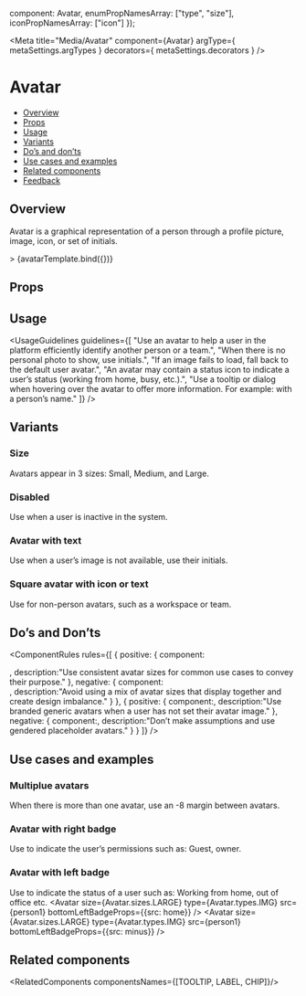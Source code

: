
  component: Avatar,
  enumPropNamesArray: ["type", "size"],
  iconPropNamesArray: ["icon"]
});

<Meta 
  title="Media/Avatar"
  component={Avatar}
  argType={ metaSettings.argTypes }
  decorators={ metaSettings.decorators }
/>

<!--- Component template -->


<!--- Component documentation -->

# Avatar
- [Overview](#overview)
- [Props](#props)
- [Usage](#usage)
- [Variants](#variants)
- [Do’s and don’ts](#dos-and-donts)
- [Use cases and examples](#use-cases-and-examples)
- [Related components](#related-components)
- [Feedback](#feedback)

## Overview
Avatar is a graphical representation of a person through a profile picture, image, icon, or set of initials.

<Canvas>
  <Story name="Overview"
         args={{size: Avatar.sizes.LARGE, src: person1, type: Avatar.types.IMG, backgroundColor: Avatar.backgroundColors.DONE_GREEN}}>>
      {avatarTemplate.bind({})}
  </Story>
</Canvas> 

## Props
<ArgsTable of={Avatar} />

## Usage
<UsageGuidelines
  guidelines={[
    "Use an avatar to help a user in the platform efficiently identify another person or a team.",
    "When there is no personal photo to show, use initials.",
    "If an image fails to load, fall back to the default user avatar.",
    "An avatar may contain a status icon to indicate a user’s status (working from home, busy, etc.).",
    "Use a tooltip or dialog when hovering over the avatar to offer more information. For example: with a person’s name."
  ]}
/>

## Variants
### Size
Avatars appear in 3 sizes: Small, Medium, and Large.
<Canvas>
  <Story name="Size">
    <Avatar size={Avatar.sizes.SMALL} src={person1} type={Avatar.types.IMG} />
    <Avatar size={Avatar.sizes.MEDIUM} src={person1} type={Avatar.types.IMG} />
    <Avatar size={Avatar.sizes.LARGE} src={person1} type={Avatar.types.IMG} />
  </Story>
</Canvas>

### Disabled
Use when a user is inactive in the system.
<Canvas>
  <Story name="Disable">
    <Avatar size={Avatar.sizes.SMALL} src={person1} type={Avatar.types.IMG} disabled />
    <Avatar size={Avatar.sizes.MEDIUM} src={person1} type={Avatar.types.IMG} disabled />
    <Avatar size={Avatar.sizes.LARGE} src={person1} type={Avatar.types.IMG} disabled />
  </Story>
</Canvas>

### Avatar with text
Use when a user’s image is not available, use their initials.
<Canvas>
  <Story name="Avatar with text">
    <Avatar size={Avatar.sizes.SMALL} type={Avatar.types.TEXT} text="RM" backgroundColor={Avatar.colors.LIPSTICK} />
    <Avatar size={Avatar.sizes.MEDIUM} type={Avatar.types.TEXT} text="RM" backgroundColor={Avatar.colors.LIPSTICK} />
    <Avatar size={Avatar.sizes.LARGE} type={Avatar.types.TEXT} text="RM" backgroundColor={Avatar.colors.DONE_GREEN} />
  </Story>
</Canvas>

### Square avatar with icon or text
Use for non-person avatars, such as a workspace or team.
<Canvas>
  <Story name="Square avatar">
    <Avatar
      size={Avatar.sizes.SMALL}
      type={Avatar.types.TEXT}
      text="R"
      backgroundColor={Avatar.colors.BRIGHT_BLUE}
      square
    />
    <Avatar
      size={Avatar.sizes.MEDIUM}
      type={Avatar.types.ICON}
      icon={WhatsNew}
      backgroundColor={Avatar.colors.AQUAMARINE}
      square
    />
    <Avatar
      size={Avatar.sizes.LARGE}
      type={Avatar.types.TEXT}
      text="RM"
      backgroundColor={Avatar.colors.WORKING_ORANGE}
      square
    />
  </Story>
</Canvas>

## Do’s and Don’ts
<ComponentRules
  rules={[
    {
      positive: {
        component: 
          <div className="monday-style-story-avatar_multiplue-reverse">
            <Avatar size={Avatar.sizes.LARGE} src={person1} type={Avatar.types.IMG} />
            <Avatar size={Avatar.sizes.LARGE} src={person2} type={Avatar.types.IMG} />
            <Avatar size={Avatar.sizes.LARGE} src={person3} type={Avatar.types.IMG} />
          </div>,
        description:"Use consistent avatar sizes for common use cases to convey their purpose."
      },
      negative: {
        component:
          <div className="monday-style-story-avatar_multiplue-reverse">
            <Avatar size={Avatar.sizes.SMALL} src={person1} type={Avatar.types.IMG} />
            <Avatar size={Avatar.sizes.MEDIUM} src={person2} type={Avatar.types.IMG} />
            <Avatar size={Avatar.sizes.LARGE} src={person3} type={Avatar.types.IMG} />
          </div>,
        description:"Avoid using a mix of avatar sizes that display together and create design imbalance."
      }
    },
    {
      positive: {
        component:<Avatar src={maleIcon} type={Avatar.types.IMG} />,
        description:"Use branded generic avatars when a user has not set their avatar image."
      },
      negative: {
        component:<Avatar src={femaleIcon} type={Avatar.types.IMG} />,
        description:"Don’t make assumptions and use gendered placeholder avatars."
      }
    }
  ]}
/>

## Use cases and examples
### Multiplue avatars
When there is more than one avatar, use an -8 margin between avatars.
<Canvas>
  <Story name="Multiplue avatars" >
    <MultipleStoryElementsWrapper className="monday-style-story-avatar_multiplue">
      <Avatar size={Avatar.sizes.LARGE} type={Avatar.types.IMG} src={person1}  />
      <Avatar size={Avatar.sizes.LARGE} type={Avatar.types.IMG} src={person2} />
      <Avatar size={Avatar.sizes.LARGE} type={Avatar.types.IMG} src={person3} />
  </MultipleStoryElementsWrapper>
  </Story>
</Canvas>

### Avatar with right badge
Use to indicate the user’s permissions such as: Guest, owner.

<Canvas>
  <Story name="Avatar with right badge">
    <Avatar
        size={Avatar.sizes.LARGE} 
        type={Avatar.types.IMG} 
        src={person1} 
        bottomRightBadgeProps={{src: guest}}
    />
    <Avatar
        size={Avatar.sizes.LARGE} 
        type={Avatar.types.IMG} 
        src={person1} 
        bottomRightBadgeProps={{src: owner}}
    />
  </Story>
</Canvas> 

### Avatar with left badge
Use to indicate the status of a user such as: Working from home, out of office etc.
<Canvas>
  <Story name="Avatar with left badge">
    <Avatar 
        size={Avatar.sizes.LARGE} 
        type={Avatar.types.IMG} 
        src={person1} 
        bottomLeftBadgeProps={{src: home}} 
    />
    <Avatar
        size={Avatar.sizes.LARGE} 
        type={Avatar.types.IMG} 
        src={person1} 
        bottomLeftBadgeProps={{src: minus}}
    />
  </Story>
</Canvas> 

## Related components
<RelatedComponents componentsNames={[TOOLTIP, LABEL, CHIP]}/>

